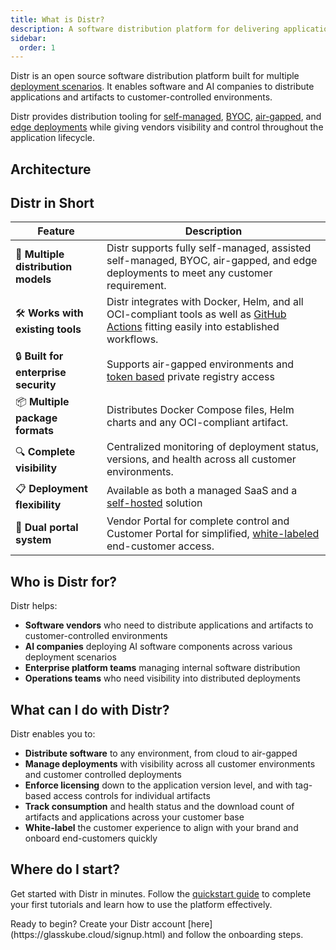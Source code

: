 ```yaml
---
title: What is Distr?
description: A software distribution platform for delivering applications across varied deployment scenarios
sidebar:
  order: 1
---
```



Distr is an open source software distribution platform built for multiple [deployment scenarios](/docs/use-cases/fully-self-managed/). It enables software and AI companies to distribute applications and artifacts to customer-controlled environments.

Distr provides distribution tooling for [self-managed](/docs/use-cases/fully-self-managed/), [BYOC](/docs/use-cases/byoc/), [air-gapped](docs/use-cases/air-gapped/), and [edge deployments](/docs/use-cases/edge-deployments/) while giving vendors visibility and control throughout the application lifecycle.

## Architecture

<ThemeImage
  lightSrc="/src/assets/docs/getting-started/what-is-distr/distr-diagram-light.png"
  darkSrc="/src/assets/docs/getting-started/what-is-distr/distr-diagram-dark.png"
  alt="Deployments interface"
/>

## Distr in Short

| Feature                              | Description                                                                                                                                                                                |
| ------------------------------------ | ------------------------------------------------------------------------------------------------------------------------------------------------------------------------------------------ |
| 🔄 **Multiple distribution models**  | Distr supports fully self-managed, assisted self-managed, BYOC, air-gapped, and edge deployments to meet any customer requirement.                                                         |
| 🛠️ **Works with existing tools**     | Distr integrates with Docker, Helm, and all OCI-compliant tools as well as [GitHub Actions](http://localhost:4321/docs/integrations/gh-action/) fitting easily into established workflows. |
| 🔒 **Built for enterprise security** | Supports air-gapped environments and [token based](/docs/integrations/personal-access-token/) private registry access                                                                      |
| 📦 **Multiple package formats**      | Distributes Docker Compose files, Helm charts and any OCI-compliant artifact.                                                                                                              |
| 🔍 **Complete visibility**           | Centralized monitoring of deployment status, versions, and health across all customer environments.                                                                                        |
| 📋 **Deployment flexibility**        | Available as both a managed SaaS and a [self-hosted](/docs/self-hosting/getting-started/) solution                                                                                         |
| 📱 **Dual portal system**            | Vendor Portal for complete control and Customer Portal for simplified, [white-labeled](docs/product/branding/) end-customer access.                                                        |

## Who is Distr for?

Distr helps:

- **Software vendors** who need to distribute applications and artifacts to customer-controlled environments
- **AI companies** deploying AI software components across various deployment scenarios
- **Enterprise platform teams** managing internal software distribution
- **Operations teams** who need visibility into distributed deployments

## What can I do with Distr?

Distr enables you to:

- **Distribute software** to any environment, from cloud to air-gapped
- **Manage deployments** with visibility across all customer environments and customer controlled deployments
- **Enforce licensing** down to the application version level, and with tag-based access controls for individual artifacts
- **Track consumption** and health status and the download count of artifacts and applications across your customer base
- **White-label** the customer experience to align with your brand and onboard end-customers quickly

## Where do I start?

Get started with Distr in minutes. Follow the [quickstart guide](/docs/getting-started/quickstart/) to complete your first tutorials and learn how to use the platform effectively.

<Aside type="note">
  Ready to begin? Create your Distr account
  [here](https://glasskube.cloud/signup.html) and follow the onboarding steps.
</Aside>
